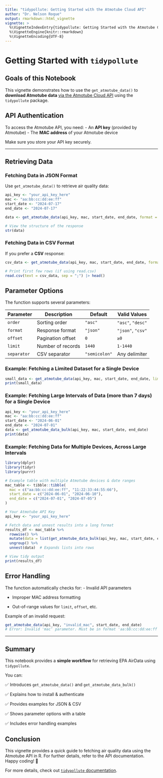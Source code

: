 ```yaml
---
title: "tidypollute: Getting Started with the Atmotube Cloud API"
author: "Dr. Nelson Roque"
output: rmarkdown::html_vignette
vignette: >
  %\VignetteIndexEntry{tidypollute: Getting Started with the Atmotube Cloud API}
  %\VignetteEngine{knitr::rmarkdown}
  %\VignetteEncoding{UTF-8}
---
```


# Getting Started with `tidypollute`

## Goals of this Notebook

This vignette demonstrates how to use the `get_atmotube_data()` to **download Atmotube data** [via the Atmotube Cloud API](https://app.swaggerhub.com/apis-docs/Atmotube/cloud_api/1.4) using the `tidypollute` package.

## API Authentication

To access the Atmotube API, you need:
- An **API key** (provided by Atmotube)
- The **MAC address** of your Atmotube device

Make sure you store your API key securely.

------------------------------------------------------------------------

## Retrieving Data

### Fetching Data in JSON Format

Use `get_atmotube_data()` to retrieve air quality data:

```r
api_key <- "your_api_key_here"
mac <- "aa:bb:cc:dd:ee:ff"
start_date <- "2024-07-17"
end_date <- "2024-07-17"

data <- get_atmotube_data(api_key, mac, start_date, end_date, format = "json")

# View the structure of the response
str(data)
```

### Fetching Data in CSV Format

If you prefer a **CSV** response:

```r
csv_data <- get_atmotube_data(api_key, mac, start_date, end_date, format = "csv")

# Print first few rows (if using read.csv)
read.csv(text = csv_data, sep = ";") |> head()
```

## Parameter Options

The function supports several parameters:

| Parameter   | Description | Default | Valid Values |
|-------------|------------|---------|-------------|
| `order`     | Sorting order | `"asc"` | `"asc"`, `"desc"` |
| `format`    | Response format | `"json"` | `"json"`, `"csv"` |
| `offset`    | Pagination offset | `0` | `≥0` |
| `limit`     | Number of records | `1440` | `1-1440` |
| `separator` | CSV separator | `"semicolon"` | Any delimiter |

### Example: Fetching a Limited Dataset for a Single Device

```r
small_data <- get_atmotube_data(api_key, mac, start_date, end_date, limit = 10)
print(small_data)
```

### Example: Fetching Large Intervals of Data (more than 7 days) for a Single Device

```r
api_key <- "your_api_key_here"
mac <- "aa:bb:cc:dd:ee:ff"
start_date <- "2024-06-01"
end_date <- "2024-07-01"
data <- get_atmotube_data_bulk(api_key, mac, start_date, end_date)
print(data)
```

### Example: Fetching Data for Multiple Devices, Across Large Intervals

```r
library(dplyr)
library(tidyr)
library(purrr)

# Example table with multiple Atmotube devices & date ranges
mac_table <- tibble::tibble(
  mac = c("aa:bb:cc:dd:ee:ff", "11:22:33:44:55:66"),
  start_date = c("2024-06-01", "2024-06-10"),
  end_date = c("2024-07-01", "2024-07-05")
)

# Your Atmotube API Key
api_key <- "your_api_key_here"

# Fetch data and unnest results into a long format
results_df <- mac_table %>%
  rowwise() %>%
  mutate(data = list(get_atmotube_data_bulk(api_key, mac, start_date, end_date))) %>%
  ungroup() %>%
  unnest(data)  # Expands lists into rows

# View tidy output
print(results_df)
```

## Error Handling

The function automatically checks for:
- Invalid API parameters

- Improper MAC address formatting

- Out-of-range values for `limit`, `offset`, etc.

Example of an invalid request:

```r
get_atmotube_data(api_key, "invalid_mac", start_date, end_date)
# Error: Invalid 'mac' parameter. Must be in format 'aa:bb:cc:dd:ee:ff'.
```

---

## Summary

This notebook provides a **simple workflow** for retrieving EPA AirData using `tidypollute`.

You can:

✅ Introduces `get_atmotube_data()`  and `get_atmotube_data_bulk()`

✅ Explains how to install & authenticate  

✅ Provides examples for JSON & CSV  

✅ Shows parameter options with a table

✅ Includes error handling examples  

## Conclusion

This vignette provides a quick guide to fetching air quality data using the Atmotube API in R. For further details, refer to the API documentation. Happy coding! 🚀

For more details, check out [`tidypollute` documentation](https://nelsonroque.github.io/tidypollute/index.html).
